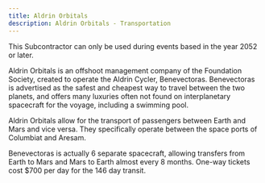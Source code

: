 ```yaml
---
title: Aldrin Orbitals
description: Aldrin Orbitals - Transportation
---
```


This Subcontractor can only be used during events based in the year 2052 or later.

Aldrin Orbitals is an offshoot management company of the Foundation Society, created to operate the Aldrin Cycler, Benevectoras. Benevectoras is advertised as the safest and cheapest way to travel between the two planets, and offers many luxuries often not found on interplanetary spacecraft for the voyage, including a swimming pool.

Aldrin Orbitals allow for the transport of passengers between Earth and Mars and vice versa. They specifically operate between the space ports of Columbiat and Aresam.

Benevectoras is actually 6 separate spacecraft, allowing transfers from Earth to Mars and Mars to Earth almost every 8 months. One-way tickets cost $700 per day for the 146 day transit.
